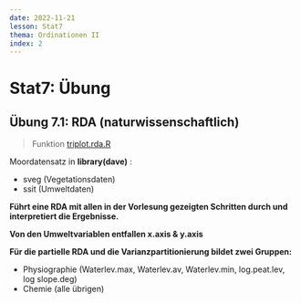 ```yaml
---
date: 2022-11-21
lesson: Stat7
thema: Ordinationen II
index: 2
---
```


# Stat7: Übung


## Übung 7.1: RDA (naturwissenschaftlich)

> Funktion [triplot.rda.R](triplot.rda.R)

Moordatensatz in **library(dave)** :

- sveg (Vegetationsdaten)
- ssit (Umweltdaten)

**Führt eine RDA mit allen in der Vorlesung gezeigten Schritten durch und interpretiert die Ergebnisse.**

**Von den Umweltvariablen entfallen x.axis & y.axis**

**Für die partielle RDA und die Varianzpartitionierung bildet zwei Gruppen:**

- Physiographie (Waterlev.max, Waterlev.av, Waterlev.min, log.peat.lev, log
  slope.deg)
- Chemie (alle übrigen)
